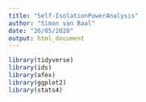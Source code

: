 ```yaml
---
title: "Self-IsolationPowerAnalysis"
author: "Simon van Baal"
date: "26/05/2020"
output: html_document
---
```


```r
library(tidyverse)
library(ids)
library(afex)
library(ggplot2)
library(stats4)

```

```r






```